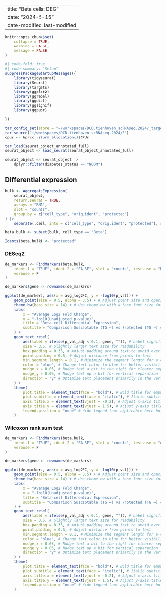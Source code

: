 
---
title: "Beta cells: DEG"
date: "2024-5-15" 
date-modified: last-modified
---

```r
knitr::opts_chunk$set(
    collapse = TRUE,
    warning = FALSE,
    message = FALSE
)
```


```r
#| code-fold: true
#| code-summary: "Setup"
suppressPackageStartupMessages({
    library(tidyseurat)
    library(Seurat)
    library(targets)
    library(ggplot2)
    library(ggrepel)
    library(ggdist)
    library(ggsignif)
    library(ggpubr)

})

tar_config_set(store = "~/workspaces/DCD.tienhoven_scRNAseq.2024/_targets")
tar_source("~/workspaces/DCD.tienhoven_scRNAseq.2024/R")
cpus <- hprcc::slurm_allocation()$CPUs

tar_load(seurat_object_annotated_full)
seurat_object <- load_seurat(seurat_object_annotated_full)

seurat_object <- seurat_object |>
    dplyr::filter(diabetes_status == "NODM") 
```

## Differential expression

```r
bulk <- AggregateExpression(
    seurat_object,
    return.seurat = TRUE,
    assays = "RNA",
    slot = "counts",
    group.by = c("cell_type", "orig.ident", "protected")
) |>
    separate(.cell, into = c("cell_type", "orig.ident", "protected"), sep = "_", remove = FALSE)

beta.bulk <- subset(bulk, cell_type == "Beta")

Idents(beta.bulk) <- "protected"

```

::: {.panel-tabset}

### DESeq2

```r
de_markers <- FindMarkers(beta.bulk,
    ident.1 = "TRUE", ident.2 = "FALSE", slot = "counts", test.use = "DESeq2",
    verbose = F
)

de_markers$gene <- rownames(de_markers)

ggplot(de_markers, aes(x = avg_log2FC, y = -log10(p_val))) +
    geom_point(size = 0.5, alpha = 0.5) + # Adjust point size and opacity for better visualization
    theme_bw(base_size = 14) + # Use theme_bw with a base font size for better readability
    labs(
        x = "Average Log2 Fold Change",
        y = "-log10(Unadjusted p-value)",
        title = "Beta-cell Differential Expression",
        subtitle = "Comparison Susceptable (TG ←) vs Protected (TG →) cells",
    ) +
    geom_text_repel(
        aes(label = ifelse(p_val_adj < 0.1, gene, "")), # Label significant genes based on adjusted p-value
        size = 3.5, # Slightly larger text size for readability
        box.padding = 0.35, # Adjust padding around text to avoid overlap
        point.padding = 0.5, # Adjust distance from points to text
        min.segment.length = 0.1, # Minimize the segment length for a cleaner look
        color = "blue", # Change text color to blue for better visibility against the background
        nudge_x = 0.05, # Nudge text a bit to the right for clearer separation from points
        nudge_y = 0.05, # Nudge text up a bit for vertical separation
        direction = "y" # Optimize text placement primarily in the vertical direction
    ) +
    theme(
        plot.title = element_text(face = "bold"), # Bold title for emphasis
        plot.subtitle = element_text(face = "italic"), # Italic subtitle for stylistic differentiation
        axis.title.x = element_text(vjust = -0.2), # Adjust x-axis title position for closer proximity to axis
        axis.title.y = element_text(vjust = 1.5), # Adjust y-axis title position for optimal spacing
        legend.position = "none" # Hide legend (not applicable here but good practice for cleaner plots)
    )

```

### Wilcoxon rank sum test

```r
de_markers <- FindMarkers(beta.bulk,
    ident.1 = "TRUE", ident.2 = "FALSE", slot = "counts", test.use = "wilcox",
    verbose = F
)

de_markers$gene <- rownames(de_markers)

ggplot(de_markers, aes(x = avg_log2FC, y = -log10(p_val))) +
    geom_point(size = 0.5, alpha = 0.5) + # Adjust point size and opacity for better visualization
    theme_bw(base_size = 14) + # Use theme_bw with a base font size for better readability
    labs(
        x = "Average Log2 Fold Change",
        y = "-log10(Unadjusted p-value)",
        title = "Beta-cell Differential Expression",
        subtitle = "Comparison Susceptable (TG ←) vs Protected (TG →) cells",
    ) +
    geom_text_repel(
        aes(label = ifelse(p_val_adj < 0.1, gene, "")), # Label significant genes based on adjusted p-value
        size = 3.5, # Slightly larger text size for readability
        box.padding = 0.35, # Adjust padding around text to avoid overlap
        point.padding = 0.5, # Adjust distance from points to text
        min.segment.length = 0.1, # Minimize the segment length for a cleaner look
        color = "blue", # Change text color to blue for better visibility against the background
        nudge_x = 0.05, # Nudge text a bit to the right for clearer separation from points
        nudge_y = 0.05, # Nudge text up a bit for vertical separation
        direction = "y" # Optimize text placement primarily in the vertical direction
    ) +
    theme(
        plot.title = element_text(face = "bold"), # Bold title for emphasis
        plot.subtitle = element_text(face = "italic"), # Italic subtitle for stylistic differentiation
        axis.title.x = element_text(vjust = -0.2), # Adjust x-axis title position for closer proximity to axis
        axis.title.y = element_text(vjust = 1.5), # Adjust y-axis title position for optimal spacing
        legend.position = "none" # Hide legend (not applicable here but good practice for cleaner plots)
    )

```

::::
